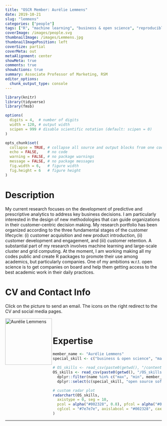 ```yaml
---
title: "OSCR Member: Aurélie Lemmens"
date: 2019-10-21
slug: "lemmens"
categories: ["people"]
tags: ["R", "machine learning", "business & open science", "reproducible analysis", "school-rsm"] # top 3 categories + unique + school
coverImage: /images/people.svg
thumbnailImage: /images/Lemmens.jpg
thumbnailImagePosition: left
coverSize: partial
coverMeta: out
metaAlignment: center
showMeta: true
comments: true
showActions: true
summary: Associate Professor of Marketing, RSM
editor_options: 
  chunk_output_type: console
---
```


```r

library(knitr)
library(tidyverse)
library(fmsb)

options(
  digits = 4,  # number of digits
  width = 120, # output width
  scipen = 999 # disable scientific notation (default: scipen = 0)
)

opts_chunk$set(
  collapse = TRUE, # collapse all source and output blocks from one code chunk into a single block
  echo = FALSE,    # no code
  warning = FALSE, # no package warnings
  message = FALSE, # no package messages
  fig.width = 6,   # figure width
  fig.height = 6   # figure height
)

```

# Description

My current research focuses on the development of predictive and prescriptive analytics to address key business decisions. I am particularly interested in the design of new methodologies that can guide organizations in their customer-centric decision making. My research portfolio has been organized according to the three fundamental stages of the customer lifecycle: (i) customer acquisition and new product introduction, (ii) customer development and engagement, and (iii) customer retention. A substantial part of my research involves machine learning and large-scale cluster and grid computing. At the moment, I am working making all my codes public and create R packages to promote their use among academics, but particularly companies. One of my ambitions w.r.t. open science is to get companies on board and help them getting access to the best academic work in their daily practices.

# CV and Contact Info

Click on the picture to send an email. The icons on the right redirect to the CV and social media pages.

<!-- EMAIL -->
<p>
  <a href="mailto:lemmens@rsm.nl">
  <img border="0" alt="Aurélie Lemmens" src="/images/Lemmens.jpg" width="150" height="150" align="left">
  </a>
</p>

<!-- CV -->
<p align="center">
  <a href="http://www.aurelielemmens.com/wp-content/uploads/2019/08/cv_Lemmens_noWPdetail_August-2019.pdf" class="fa fa-file fa-2x" style="color:#00B969;">
  </a>
</p>

<!-- RESEARCHGATE -->
<p align="center">
  <a href="https://www.researchgate.net/profile/Aurelie_Lemmens" class="ai ai-researchgate fa-2x" style="color:#000000;">
  </a>
</p>

<!-- GOOGLE SCHOLAR -->
<p align="center">
  <a href="https://scholar.google.nl/citations?user=x2mtTdUAAAAJ&hl=nl&oi=ao" class="ai ai-google-scholar fa-2x" style="color:#000000;">
  </a>
</p>

<BR>

# Expertise

```r

member_name <- "Aurélie Lemmens"
special_skill <- c("business & open science", "machine learning", "R")

# OS_skills <- read_csv(paste0(getwd(), "/content/post/OS_skills.csv")) %>% # when testing
OS_skills <- read_csv(paste0(getwd(), "/OS_skills.csv")) %>%
  dplyr::filter(name %in% c("max", "min", member_name)) %>%
  dplyr::select(c(special_skill, "open source software", "data management", "reproducible analysis", "data sharing", "open access"))

# custom radar plot
radarchart(OS_skills,
  axistype = 0, seg = 10,
  pcol = alpha("#002328", 0.8), pfcol = alpha("#00B969", 0.6), plwd = 4, centerzero = TRUE, # polygon
  cglcol = "#7e7e7e", axislabcol = "#002328", caxislabels = seq(0, 10, 2), cglwd = 0.8 # grid
)

```

***



